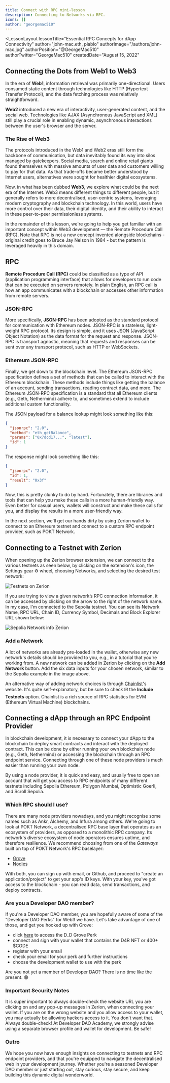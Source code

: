 ```yaml
---
title: Connect with RPC mini-lesson
description: Connecting to Networks via RPC.
icons: []
author: "georgemac510"
---
```



<LessonLayout
   lessonTitle="Essential RPC Concepts for dApp Connectivity" 
   author="john-mac.eth, piablo"
   authorImage="/authors/john-mac.jpg"
   authorPosition="@GeorgeMac510"
   authorTwitter="GeorgeMac510"
   createdDate="August 15, 2022"
>

## Connecting the Dots from Web1 to Web3

In the era of **Web1**, information retrieval was primarily one-directional. Users consumed static
content through technologies like HTTP (Hypertext Transfer Protocol), and the data fetching process
was relatively straightforward.

**Web2** introduced a new era of interactivity, user-generated content, and the social web.
Technologies like AJAX (Asynchronous JavaScript and XML) still play a crucial role in enabling
dynamic, asynchronous interactions between the user's browser and the server.

### The Rise of Web3

The protocols introduced in the Web1 and Web2 eras still form the backbone of communication, but data
inevitably found its way into silos managed by gatekeepers. Social media, search and online retail giants
found themselves with massive amounts of user data and customers willing to pay for that data. As that
trade-offs became better understood by Internet users, alternatives were sought for healthier digital
ecosystems.

Now, in what has been dubbed **Web3**, we explore what could be the next era of the Internet. Web3
means different things to different people, but it generally refers to more decentralised, user-centric
systems, leveraging modern cryptography and blockchain technology. In this world, users have more
control over their data, their digital identity, and their ability to interact in these peer-to-peer
permissionless systems.

In the remainder of this lesson, we're going to help you get familiar with an important concept within
Web3 development — the Remote Procedure Call (RPC). Note that RPC is not a new concept invented alongside
blockchains - original credit goes to Bruce Jay Nelson in 1984 - but the pattern is leveraged heavily in
this domain.

## RPC

**Remote Procedure Call (RPC)** could be classified as a type of API
(application programming interface) that allows for developers to run code that
can be executed on servers remotely. In plain English, an RPC call is how an app
communicates with a blockchain or accesses other information from remote
servers.

### JSON-RPC

More specifically, **JSON-RPC** has been adopted as the standard protocol for
communication with Ethereum nodes. JSON-RPC is a stateless, light-weight RPC protocol.
Its design is simple, and it uses JSON (JavaScript Object Notation) as the data
format for the request and response. JSON-RPC is transport agnostic, meaning that
requests and responses can be sent over any transport protocol, such as HTTP or
WebSockets.

### Ethereum JSON-RPC

Finally, we get down to the blockchain level. The Ethereum JSON-RPC specification
defines a set of methods that can be called to interact with the Ethereum blockchain.
These methods include things like getting the balance of an account, sending transactions,
reading contract data, and more. The Ethereum JSON-RPC specification is a standard
that all Ethereum clients (e.g., Geth, Nethermind) adhere to, and sometimes extend to
include additional custom functionality.

The JSON payload for a balance lookup might look something like this:

```json
{
  "jsonrpc": "2.0",
  "method": "eth_getBalance",
  "params": ["0x7dcd17...", "latest"],
  "id": 1
}
```

The response might look something like this:

```json
{
  "jsonrpc": "2.0",
  "id": 1,
  "result": "0x3f"
}
```

Now, this is pretty clunky to do by hand. Fortunately, there are libraries and
tools that can help you make these calls in a more human-friendly way. Even better
for casual users, wallets will construct and make these calls for you, and display
the results in a more user-friendly way.

In the next section, we'll get our hands dirty by using Zerion wallet to connect to
an Ethereum testnet and connect to a custom RPC endpoint provider, such as POKT Network.

## Connecting to a Testnet with Zerion

When opening up the Zerion browser extension, we can connect to the various
testnets as seen below, by clicking on the extension's icon, the Settings gear ⚙️
wheel, choosing Networks, and selecting the desired test network:

![Testnets on Zerion](/assets/lessons/connect-with-rpc/test-networks-zerion.png)

If you are trying to view a given network’s RPC connection information, it can be
accessed by clicking on the arrow to the right of the network name. In my case,
I'm connected to the Sepolia testnet. You can see its Network Name, RPC URL,
Chain ID, Currency Symbol, Decimals and Block Explorer URL shown below:

![Sepolia Network info Zerion](/assets/lessons/connect-with-rpc/sepolia-network-info-zerion.png)

### Add a Network

A lot of networks are already pre-loaded in the wallet, otherwise any new network's
details should be provided to you, e.g., in a tutorial that you're working from. A new
network can be added in Zerion by clicking on the **Add Network** button. Add the six
data inputs for your chosen network, similar to the Sepolia example in the image above.

An alternative way of adding network choices is through
[Chainlist](https://chainlist.org/)'s website. It's quite self-explanatory,
but be sure to check ☑️ the **Include Testnets** option. Chainlist is a rich source
of RPC statistics for EVM (Ethereum Virtual Machine) blockchains.

## Connecting a dApp through an RPC Endpoint Provider

In blockchain development, it is necessary to connect your dApp to the
blockchain to deploy smart contracts and interact with the deployed contract.
This can be done by either running your own blockchain node (e.g., Geth, Nethermind)
or accessing the blockchain through an RPC endpoint service. Connecting through
one of these node providers is much easier than running your own node.

By using a node provider, it is quick and easy, and usually free to open an
account that will get you access to RPC endpoints of many different testnets
including Sepolia Ethereum, Polygon Mumbai, Optimistic Goerli, and Scroll Sepolia.

### Which RPC should I use?

There are many node providers nowadays, and you might recognise some names
such as Ankr, Alchemy, and Infura among others. We're going to look at POKT Network,
a decentralised RPC base layer that operates as an ecosystem of providers,
as opposed to a monolithic RPC company. Its network's diverse ecosystem of
node operators ensures uptime, and therefore resilience. We recommend choosing
from one of the _Gateways_ built on top of POKT Network's RPC baselayer:

- [Grove](https://www.grove.city/)
- [Nodies](https://www.nodies.app/)

With both, you can sign up with email, or Github, and proceed to "create an
application/project" to get your app's ID keys. With your key, you've got access
to the blockchain - you can read data, send transactions, and deploy contracts.

### Are you a Developer DAO member?

If you're a Developer DAO member, you are hopefully aware of some of the
"Developer DAO Perks" for Web3 we have. Let's take advantage of one of
those, and get you hooked up with Grove:

- click [here](https://devdao.to/grove-perk) to access the D_D Grove Perk
- connect and sign with your wallet that contains the D4R NFT or 400+ $CODE
- register with your email
- check your email for your perk and further instructions
- choose the development wallet to use with the perk

Are you not yet a member of Developer DAO? There is no time like the present. 😁

### Important Security Notes

It is super important to always double-check the website URL you are clicking
on and any pop-up messages in Zerion, when connecting your wallet. If you are on
the wrong website and you allow access to your wallet, you may actually be allowing
hackers access to it. You don't want that. Always double-check! At Developer DAO
Academy, we strongly advise using a separate browser profile and wallet for
development. Be safe!

### Outro

We hope you now have enough insights on connecting to testnets and RPC endpoint
providers, and that you're equipped to navigate the decentralised web in your
development journey. Whether you're a seasoned Developer DAO member or just starting
out, stay curious, stay secure, and keep building this dynamic digital wonderworld.

</LessonLayout>
